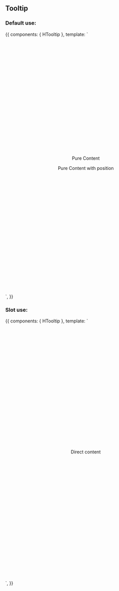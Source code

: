 
<Meta title="Design System/Atoms/Tooltip" component={HTooltip} />

## Tooltip

### Default use:

<Canvas>
  <Story name="Default use">
    {{
        components: { HTooltip },
        template: `
          <div style="height: 20vh; display: flex; align-items: center; justify-content: center; flex-direction: column;">
            <h-tooltip content="pure component">Pure Content</h-tooltip>
            <p />
            <h-tooltip content="is a test" position="top-center">Pure Content with position</h-tooltip>
          </div>
        `,
    }}
  </Story>
</Canvas>

### Slot use:

<Canvas>
  <Story name="Slot use">
    {{
        components: { HTooltip },
        template: `
          <div style="height: 20vh; display: flex; align-items: center; justify-content: center; flex-direction: column;">
            <HTooltip>
              Direct content
              <template v-slot:content>teste 1</template>
            </HTooltip>
          </div>
        `,
    }}
  </Story>
</Canvas>

<ArgsTable of={HTooltip} />
